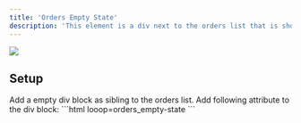 ```yaml
---
title: 'Orders Empty State'
description: 'This element is a div next to the orders list that is shown when the list is empty. It is used to inform the user that there are no orders to display.'
---
```


<Frame>
<img src="/images/orders-empty.png" />
</Frame>

## Setup

<Steps>
 <Step title="Orders Empty State Wrapper">
    Add a empty div block as sibling to the orders list.
 </Step>
 <Step title="Orders Empty State Wrapper - Attributes">
   Add following attribute to the div block:
    ```html
    looop=orders_empty-state
    ```
 </Step>
</Steps>